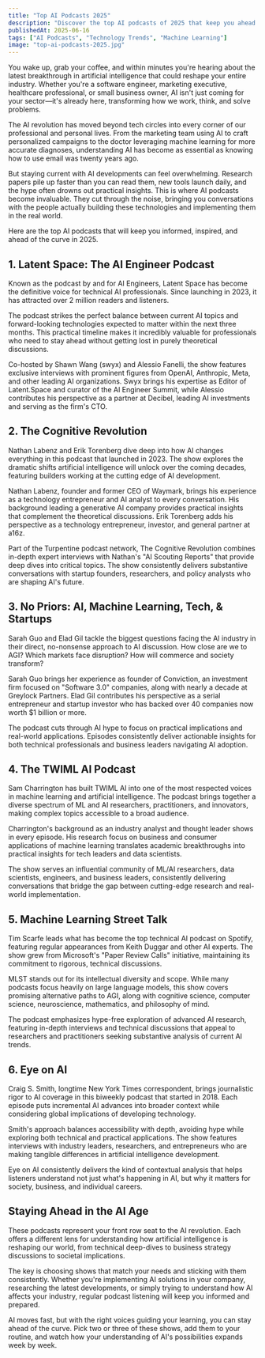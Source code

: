 ```yaml
---
title: "Top AI Podcasts 2025"
description: "Discover the top AI podcasts of 2025 that keep you ahead of the curve. From technical deep-dives to business insights, these shows cut through the hype to deliver actionable AI knowledge for professionals across all industries."
publishedAt: 2025-06-16
tags: ["AI Podcasts", "Technology Trends", "Machine Learning"]
image: "top-ai-podcasts-2025.jpg"
---
```



<BlogPageLayout frontmatter={frontmatter}>
You wake up, grab your coffee, and within minutes you're hearing about the latest breakthrough in artificial intelligence that could reshape your entire industry. Whether you're a software engineer, marketing executive, healthcare professional, or small business owner, AI isn't just coming for your sector—it's already here, transforming how we work, think, and solve problems.

The AI revolution has moved beyond tech circles into every corner of our professional and personal lives. From the marketing team using AI to craft personalized campaigns to the doctor leveraging machine learning for more accurate diagnoses, understanding AI has become as essential as knowing how to use email was twenty years ago.

But staying current with AI developments can feel overwhelming. Research papers pile up faster than you can read them, new tools launch daily, and the hype often drowns out practical insights. This is where AI podcasts become invaluable. They cut through the noise, bringing you conversations with the people actually building these technologies and implementing them in the real world.

Here are the top AI podcasts that will keep you informed, inspired, and ahead of the curve in 2025.

## 1. Latent Space: The AI Engineer Podcast

Known as the podcast by and for AI Engineers, Latent Space has become the definitive voice for technical AI professionals. Since launching in 2023, it has attracted over 2 million readers and listeners.

The podcast strikes the perfect balance between current AI topics and forward-looking technologies expected to matter within the next three months. This practical timeline makes it incredibly valuable for professionals who need to stay ahead without getting lost in purely theoretical discussions.

Co-hosted by Shawn Wang (swyx) and Alessio Fanelli, the show features exclusive interviews with prominent figures from OpenAI, Anthropic, Meta, and other leading AI organizations. Swyx brings his expertise as Editor of Latent.Space and curator of the AI Engineer Summit, while Alessio contributes his perspective as a partner at Decibel, leading AI investments and serving as the firm's CTO.

## 2. The Cognitive Revolution

Nathan Labenz and Erik Torenberg dive deep into how AI changes everything in this podcast that launched in 2023. The show explores the dramatic shifts artificial intelligence will unlock over the coming decades, featuring builders working at the cutting edge of AI development.

Nathan Labenz, founder and former CEO of Waymark, brings his experience as a technology entrepreneur and AI analyst to every conversation. His background leading a generative AI company provides practical insights that complement the theoretical discussions. Erik Torenberg adds his perspective as a technology entrepreneur, investor, and general partner at a16z.

Part of the Turpentine podcast network, The Cognitive Revolution combines in-depth expert interviews with Nathan's "AI Scouting Reports" that provide deep dives into critical topics. The show consistently delivers substantive conversations with startup founders, researchers, and policy analysts who are shaping AI's future.

## 3. No Priors: AI, Machine Learning, Tech, & Startups

Sarah Guo and Elad Gil tackle the biggest questions facing the AI industry in their direct, no-nonsense approach to AI discussion. How close are we to AGI? Which markets face disruption? How will commerce and society transform?

Sarah Guo brings her experience as founder of Conviction, an investment firm focused on "Software 3.0" companies, along with nearly a decade at Greylock Partners. Elad Gil contributes his perspective as a serial entrepreneur and startup investor who has backed over 40 companies now worth $1 billion or more.

The podcast cuts through AI hype to focus on practical implications and real-world applications. Episodes consistently deliver actionable insights for both technical professionals and business leaders navigating AI adoption.

## 4. The TWIML AI Podcast

Sam Charrington has built TWIML AI into one of the most respected voices in machine learning and artificial intelligence. The podcast brings together a diverse spectrum of ML and AI researchers, practitioners, and innovators, making complex topics accessible to a broad audience.

Charrington's background as an industry analyst and thought leader shows in every episode. His research focus on business and consumer applications of machine learning translates academic breakthroughs into practical insights for tech leaders and data scientists.

The show serves an influential community of ML/AI researchers, data scientists, engineers, and business leaders, consistently delivering conversations that bridge the gap between cutting-edge research and real-world implementation.

## 5. Machine Learning Street Talk

Tim Scarfe leads what has become the top technical AI podcast on Spotify, featuring regular appearances from Keith Duggar and other AI experts. The show grew from Microsoft's "Paper Review Calls" initiative, maintaining its commitment to rigorous, technical discussions.

MLST stands out for its intellectual diversity and scope. While many podcasts focus heavily on large language models, this show covers promising alternative paths to AGI, along with cognitive science, computer science, neuroscience, mathematics, and philosophy of mind.

The podcast emphasizes hype-free exploration of advanced AI research, featuring in-depth interviews and technical discussions that appeal to researchers and practitioners seeking substantive analysis of current AI trends.

## 6. Eye on AI

Craig S. Smith, longtime New York Times correspondent, brings journalistic rigor to AI coverage in this biweekly podcast that started in 2018. Each episode puts incremental AI advances into broader context while considering global implications of developing technology.

Smith's approach balances accessibility with depth, avoiding hype while exploring both technical and practical applications. The show features interviews with industry leaders, researchers, and entrepreneurs who are making tangible differences in artificial intelligence development.

Eye on AI consistently delivers the kind of contextual analysis that helps listeners understand not just what's happening in AI, but why it matters for society, business, and individual careers.

## Staying Ahead in the AI Age

These podcasts represent your front row seat to the AI revolution. Each offers a different lens for understanding how artificial intelligence is reshaping our world, from technical deep-dives to business strategy discussions to societal implications.

The key is choosing shows that match your needs and sticking with them consistently. Whether you're implementing AI solutions in your company, researching the latest developments, or simply trying to understand how AI affects your industry, regular podcast listening will keep you informed and prepared.

AI moves fast, but with the right voices guiding your learning, you can stay ahead of the curve. Pick two or three of these shows, add them to your routine, and watch how your understanding of AI's possibilities expands week by week.

</BlogPageLayout>
